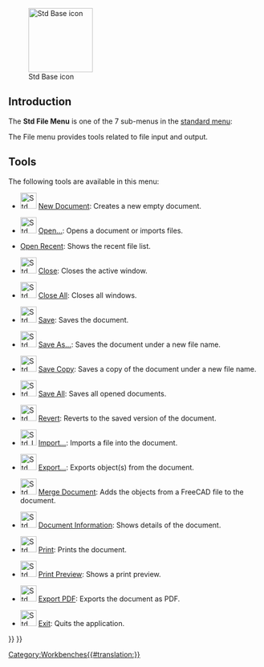 <languages/>
<translate>

<!--T:24-->
{{Docnav
|
|[[Std_Edit_Menu|Std Edit Menu]]
|[[Std_Base|Std Base]]
|IconL=
|IconR=
|IconC=Freecad.svg
}}

<!--T:25-->
[[Image:Freecad.svg|thumb|128px|Std Base icon]]

</translate>
{{TOCright}}
<translate>

==Introduction== <!--T:19-->

<!--T:26-->
The '''Std File Menu''' is one of the 7 sub-menus in the [[Standard_Menu|standard menu]]:

<!--T:20-->
<!--Please keep info below synchronized with Std_Base, Standard_Menu, Std_File_Menu etc.-->
{{StdMenu
|
[[Std_File_Menu|File]]
&nbsp;&nbsp;&nbsp;
[[Std_Edit_Menu|Edit]]
&nbsp;&nbsp;&nbsp;
[[Std_View_Menu|View]]
&nbsp;&nbsp;&nbsp;
[[Std_Tools_Menu|Tools]]
&nbsp;&nbsp;&nbsp;
[[Std_Macro_Menu|Macro]]
&nbsp;&nbsp;&nbsp;
[[Std_Windows_Menu|Windows]]
&nbsp;&nbsp;&nbsp;
[[Std_Help_Menu|Help]]
}}

<!--T:27-->
<!--Please keep info below synchronized with Standard_Menu-->
The File menu provides tools related to file input and output.

<!--T:21-->
==Tools==

<!--T:28-->
The following tools are available in this menu:

<!--T:30-->
* [[File:Std_New.svg|32px]] [[Std_New|New Document]]: Creates a new empty document.

<!--T:18-->
* [[File:Std_Open.svg|32px]] [[Std_Open|Open…]]: Opens a document or imports files.

<!--T:13-->
* [[Std_RecentFiles|Open Recent]]: Shows the recent file list.

<!--T:2-->
* [[File:Std_CloseActiveWindow.svg|32px]] [[Std_CloseActiveWindow|Close]]: Closes the active window.

<!--T:3-->
* [[File:Std_CloseAllWindows.svg|32px]] [[Std_CloseAllWindows|Close All]]: Closes all windows.

<!--T:4-->
* [[File:Std_Save.svg|32px]] [[Std_Save|Save]]: Saves the document.

<!--T:5-->
* [[File:Std_SaveAs.svg|32px]] [[Std_SaveAs|Save As…]]: Saves the document under a new file name.

<!--T:17-->
* [[File:Std_SaveCopy.svg|32px]] [[Std_SaveCopy|Save Copy]]: Saves a copy of the document under a new file name.

<!--T:23-->
* [[File:Std_SaveAll.svg|32px]] [[Std_SaveAll|Save All]]: Saves all opened documents.

<!--T:16-->
* [[File:Std_Revert.svg|32px]] [[Std_Revert|Revert]]: Reverts to the saved version of the document.

<!--T:6-->
* [[File:Std_Import.svg|32px]] [[Std_Import|Import…]]: Imports a file into the document.

<!--T:7-->
* [[File:Std_Export.svg|32px]] [[Std_Export|Export…]]: Exports object(s) from the document.

<!--T:8-->
* [[File:Std_MergeProjects.svg|32px]] [[Std_MergeProjects|Merge Document]]: Adds the objects from a FreeCAD file to the document.

<!--T:9-->
* [[File:Std_ProjectInfo.svg|32px]] [[Std_ProjectInfo|Document Information]]: Shows details of the document.

<!--T:10-->
* [[File:Std_Print.svg|32px]] [[Std_Print|Print]]: Prints the document.

<!--T:11-->
* [[File:Std_PrintPreview.svg|32px]] [[Std_PrintPreview|Print Preview]]: Shows a print preview.

<!--T:12-->
* [[File:Std_PrintPdf.svg|32px]] [[Std_PrintPdf|Export PDF]]: Exports the document as PDF.

<!--T:14-->
* [[File:Std_Quit.svg|32px]] [[Std_Quit|Exit]]: Quits the application.


<!--T:29-->
{{Docnav
|
|[[Std_Edit_Menu|Std Edit Menu]]
|[[Std_Base|Std Base]]
|IconL=
|IconR=
|IconC=Freecad.svg
}}

</translate>
{{Std_Base_navi{{#translation:}}}}
{{Userdocnavi{{#translation:}}}}
[[Category:Workbenches{{#translation:}}]]